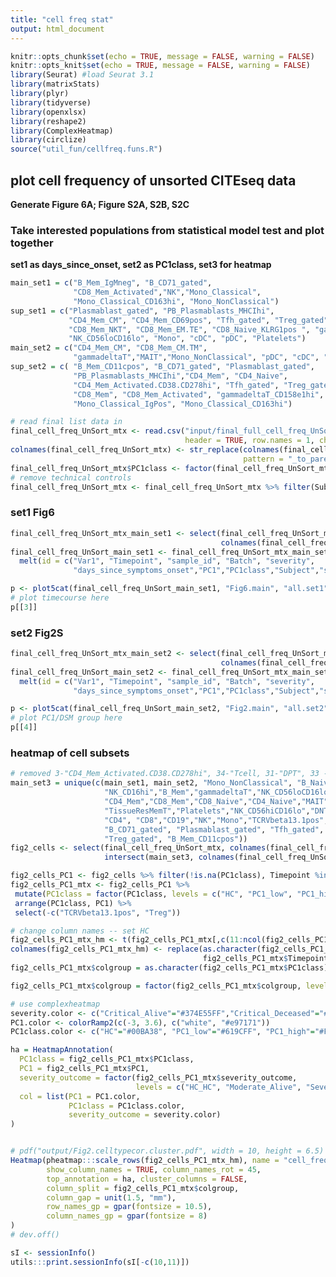 ```yaml
---
title: "cell freq stat"
output: html_document
---
```


```r
knitr::opts_chunk$set(echo = TRUE, message = FALSE, warning = FALSE)
knitr::opts_knit$set(echo = TRUE, message = FALSE, warning = FALSE)
library(Seurat) #load Seurat 3.1
library(matrixStats)
library(plyr)
library(tidyverse)
library(openxlsx)
library(reshape2)
library(ComplexHeatmap)
library(circlize)
source("util_fun/cellfreq.funs.R")
```
  

## plot cell frequency of unsorted CITEseq data
**Generate Figure 6A; Figure S2A, S2B, S2C**   

### Take interested populations from statistical model test and plot together
**set1 as days_since_onset, set2 as PC1class, set3 for heatmap**  

```r
main_set1 = c("B_Mem_IgMneg", "B_CD71_gated",
              "CD8_Mem_Activated","NK","Mono_Classical", 
              "Mono_Classical_CD163hi", "Mono_NonClassical")
sup_set1 = c("Plasmablast_gated", "PB_Plasmablasts_MHCIhi", 
             "CD4_Mem_CM", "CD4_Mem_CD69pos", "Tfh_gated", "Treg_gated",
             "CD8_Mem_NKT", "CD8_Mem_EM.TE", "CD8_Naive_KLRG1pos ", "gammadeltaT", 
             "NK_CD56loCD16lo", "Mono", "cDC", "pDC", "Platelets")
main_set2 = c("CD4_Mem_CM", "CD8_Mem_CM.TM", 
              "gammadeltaT","MAIT","Mono_NonClassical", "pDC", "cDC", "Platelets")
sup_set2 = c( "B_Mem_CD11cpos", "B_CD71_gated", "Plasmablast_gated",
              "PB_Plasmablasts_MHCIhi","CD4_Mem", "CD4_Naive",
              "CD4_Mem_Activated.CD38.CD278hi", "Tfh_gated", "Treg_gated", 
              "CD8_Mem", "CD8_Mem_Activated", "gammadeltaT_CD158e1hi",
              "Mono_Classical_IgPos", "Mono_Classical_CD163hi")

# read final list data in
final_cell_freq_UnSort_mtx <- read.csv("input/final_full_cell_freq_UnSort_mtx.20200818.csv",
                                       header = TRUE, row.names = 1, check.names = FALSE)
colnames(final_cell_freq_UnSort_mtx) <- str_replace(colnames(final_cell_freq_UnSort_mtx), 
                                                    pattern = "_to_parent", replacement = "")
final_cell_freq_UnSort_mtx$PC1class <- factor(final_cell_freq_UnSort_mtx$PC1class, levels = c("HC","PC1_low","PC1_high"))
# remove technical controls
final_cell_freq_UnSort_mtx <- final_cell_freq_UnSort_mtx %>% filter(Subject != "CHI014")
```
  

### set1 Fig6
```r
final_cell_freq_UnSort_mtx_main_set1 <- select(final_cell_freq_UnSort_mtx, all_of(main_set1),
                                               colnames(final_cell_freq_UnSort_mtx)[1:10])
final_cell_freq_UnSort_main_set1 <- final_cell_freq_UnSort_mtx_main_set1 %>% 
  melt(id = c("Var1", "Timepoint", "sample_id", "Batch", "severity", 
              "days_since_symptoms_onset","PC1","PC1class","Subject","severity_outcome")) 

p <- plot5cat(final_cell_freq_UnSort_main_set1, "Fig6.main", "all.set1", width = 7.5, height = 5)
# plot timecourse here
p[[3]]
```
  
  
### set2 Fig2S
```r
final_cell_freq_UnSort_mtx_main_set2 <- select(final_cell_freq_UnSort_mtx, all_of(main_set2),
                                               colnames(final_cell_freq_UnSort_mtx)[1:10])
final_cell_freq_UnSort_main_set2 <- final_cell_freq_UnSort_mtx_main_set2 %>% 
  melt(id = c("Var1", "Timepoint", "sample_id", "Batch", "severity", 
              "days_since_symptoms_onset","PC1","PC1class","Subject","severity_outcome")) 

p <- plot5cat(final_cell_freq_UnSort_main_set2, "Fig2.main", "all.set2", width = 7, height = 5)
# plot PC1/DSM group here
p[[4]]
```
  
  
### heatmap of cell subsets
```r
# removed 3-"CD4_Mem_Activated.CD38.CD278hi", 34-"Tcell, 31-"DPT", 33 - "Granulocytes", 26 - "RBC" which are too small or batch specific
main_set3 = unique(c(main_set1, main_set2, "Mono_NonClassical", "B_Naive", "Mono_Classical",
                     "NK_CD16hi","B_Mem","gammadeltaT","NK_CD56loCD16lo","Treg",
                     "CD4_Mem","CD8_Mem","CD8_Naive","CD4_Naive","MAIT","pDC","cDC",
                     "TissueResMemT","Platelets","NK_CD56hiCD16lo","DNT",
                     "CD4", "CD8","CD19","NK","Mono","TCRVbeta13.1pos","Mono_Intermediate",
                     "B_CD71_gated", "Plasmablast_gated", "Tfh_gated", 
                     "Treg_gated", "B_Mem_CD11cpos"))
fig2_cells <- select(final_cell_freq_UnSort_mtx, colnames(final_cell_freq_UnSort_mtx)[1:10],
                     intersect(main_set3, colnames(final_cell_freq_UnSort_mtx)))

fig2_cells_PC1 <- fig2_cells %>% filter(!is.na(PC1class), Timepoint %in% c("HC","T0"))
fig2_cells_PC1_mtx <- fig2_cells_PC1 %>% 
 mutate(PC1class = factor(PC1class, levels = c("HC", "PC1_low", "PC1_high"))) %>%
 arrange(PC1class, PC1) %>%
 select(-c("TCRVbeta13.1pos", "Treg"))

# change column names -- set HC
fig2_cells_PC1_mtx_hm <- t(fig2_cells_PC1_mtx[,c(11:ncol(fig2_cells_PC1_mtx))])
colnames(fig2_cells_PC1_mtx_hm) <- replace(as.character(fig2_cells_PC1_mtx$Subject), 
                                           fig2_cells_PC1_mtx$Timepoint == "HC" & fig2_cells_PC1_mtx$Subject != "CHI014", paste("HC", seq_along(1:13), sep = ""))
fig2_cells_PC1_mtx$colgroup = as.character(fig2_cells_PC1_mtx$PC1class)

fig2_cells_PC1_mtx$colgroup = factor(fig2_cells_PC1_mtx$colgroup, levels = c("HC", "PC1_low", "PC1_high"))

# use complexheatmap
severity.color <- c("Critical_Alive"="#374E55FF","Critical_Deceased"="#DF8F44FF","Moderate_Alive"="#00A1D5FF","Severe_Alive"="#B24745FF","HC_HC" = "#79AF97FF")
PC1.color <- colorRamp2(c(-3, 3.6), c("white", "#e97171"))
PC1class.color <- c("HC"="#00BA38", "PC1_low"="#619CFF", "PC1_high"="#F8766D")

ha = HeatmapAnnotation(
  PC1class = fig2_cells_PC1_mtx$PC1class,
  PC1 = fig2_cells_PC1_mtx$PC1, 
  severity_outcome = factor(fig2_cells_PC1_mtx$severity_outcome, 
                            levels = c("HC_HC", "Moderate_Alive", "Severe_Alive", "Critical_Alive", "Critical_Deceased")),
  col = list(PC1 = PC1.color,
             PC1class = PC1class.color,
             severity_outcome = severity.color)
)


# pdf("output/Fig2.celltypecor.cluster.pdf", width = 10, height = 6.5)
Heatmap(pheatmap:::scale_rows(fig2_cells_PC1_mtx_hm), name = "cell_freq_zscore", 
        show_column_names = TRUE, column_names_rot = 45,
        top_annotation = ha, cluster_columns = FALSE,
        column_split = fig2_cells_PC1_mtx$colgroup,
        column_gap = unit(1.5, "mm"),
        row_names_gp = gpar(fontsize = 10.5),
        column_names_gp = gpar(fontsize = 8)
)
# dev.off()

```

```r
sI <- sessionInfo()
utils:::print.sessionInfo(sI[-c(10,11)])
```


